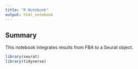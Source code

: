 ```yaml
---
title: "R Notebook"
output: html_notebook
---
```


## Summary
This notebook integrates results from FBA to a Seurat object.

```r
library(seurat)
library(tidyverse)
```



